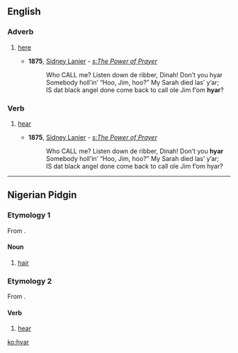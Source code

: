 ==English==

===Adverb===
{{en-adv}}

# {{context|dialectal|lang=en}} [[here]]
#* '''1875''', [[w:Sidney Lanier|Sidney Lanier]] - ''[[s:The Power of Prayer]]''
#*: Who CALL me? Listen down de ribber, Dinah! Don’t you hyar
#*: Somebody holl’in’ “Hoo, Jim, hoo?” My Sarah died las’ y’ar;
#*: IS dat black angel done come back to call ole Jim f’om '''hyar'''?

===Verb===
{{head|en|verb}}

# {{context|dialectal|lang=en}} [[hear]]
#* '''1875''', [[w:Sidney Lanier|Sidney Lanier]] - ''[[s:The Power of Prayer]]''
#*: Who CALL me? Listen down de ribber, Dinah! Don’t you '''hyar'''
#*: Somebody holl’in’ “Hoo, Jim, hoo?” My Sarah died las’ y’ar;
#*: IS dat black angel done come back to call ole Jim f’om hyar?

----

==Nigerian Pidgin==

===Etymology 1===
From {{etyl|en|pcm}} {{term|hair|lang=en}}.

====Noun====
{{pcm-noun}}

# [[hair]]

===Etymology 2===
From {{etyl|en|pcm}} {{term|hear|lang=en}}.

====Verb====
{{head|pcm|verb}}

# [[hear]]

[[ko:hyar]]